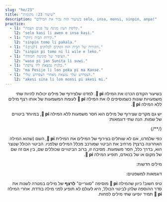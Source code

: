 ```yaml
---
slug: "he/23"
title: "שיעור 23: מקומות"
description: "בשיעור הזה נכיר את המילים selo, insa, monsi, sinpin, anpa!"
practice:
  - l1: "קליפת העץ מגינה על פנים הצמח."
    l2: "selo kasi li awen e insa kasi."
  - l1: "קירות הבית ניזוקו."
    l2: "sinpin tomo li pakala."
  - l1: "הקירות של הבית הזה זקוקים לבלוקים (לבנים)."
    l2: "sinpin pi tomo ni li wile e leko."
  - l1: "הציפור של סוניטה חמודה."
    l2: "waso pi jan Sunita li suwi."
  - l1: "בלגיה נמצאת ליד צרפת."
    l2: "ma Pesije li lon poka pi ma Kanse."
  - l1: "הצפרדע שלך נמצאת מאחרי הצפרדע שלי."
    l2: "akesi sina li lon monsi pi akesi mi."
---
```



<div dir="rtl">

בשיעור הקודם הכרנו את המילה **󱥍 pi**. למדנו שלצירוף של מילים יכולות להיות שתי משמעויות שונות כשמוסיפים לו את המילה **󱥍 pi** לעומת המשמעות של אותו רצף מילים ללא המילה **󱥍 pi**. 

יש גם מקרים שצירוף של מילים הוא חסר משמעות ללא המילה **󱥍 pi**, במיוחד ביטויים של שמות. הנה שתי דוגמאות: 

<List>
  {/*<Word sl="pi" m="" />*/}
  <Sentence sl="soweli pi jan Ema" m="הכלב של אמה" />
  <Sentence sl="soweli jan Ema" m="כלב אנושי בשם אמה (???)" />
  <Sentence sl="toki pi jan Mili" m="הנאום של מילי" />
  <Sentence sl="toki jan Mili" m="שפה אנושית בשם מילי (???)" />
</List>

כפי שלמדנו, אם לא שותלים בצירוף של המילים את המילית **󱥍 pi**, השם (שהוא המילה האחרונה ברצף) מרחיב את הביטוי שמורכב מכלל המילים שלפניו. הביטוי הכולל שנוצר הוא, בדרך כלל, חסר משמעות. מסיבה זו, ברוב הביטויים שכוללים שם, בין אם זה שם של מקום או של בנאדם, תופיע המילה **󱥍 pi**.

 מילים חדשות:
 
<List>
  <Word sl="selo" m="מעטפת, קליפה, קרום, עור" />
  <Word sl="insa" m="החלק הפנימי, מרכב, אמצע" />
  <Word sl="monsi" m="גב, אחורה" />
  <Word sl="sinpin" m="פָּנִים, חזית, קיר" />
  <Word sl="anpa" m="למטה, להפסיד (בתחרות או בקרב)" />
</List>

דוגמאות למשפטים:

<List>
  <Sentence sl="selo kasi li kiwen." m="הקליפה של העץ קשה." />
  <Sentence sl="selo pi kasi ni li pakala." m="הקליפה של העץ הזה ניזוקה." />
  <Sentence sl="soweli li lon insa tomo." m="החתול נמצא בתוך הבית." />
  <Sentence sl="o tawa insa pi tomo mi!" m="תיכנס לבית שלי!" />
  <Sentence sl="sinpin pi jan Ali li pona." m="הפָּנִים של אליס טובים." />
  <Sentence sl="mani li lon anpa pi telo suli." m="האוצר נמצא בתחתית האוקינוס." />
</List>

טיפ חשוב! כיוון שהמילה **󱥍 pi** מוסיפה "סוגריים" **לרצף** של מילים במטרה לשנות את סדר ההוספה שלהן לביטוי הכולל, היא לעולם לא תופיע לפני מילה בודדת. אחרי המילה **󱥍 pi** תמיד יופיעו שתי מילים לפחות.

<Practice exercises={frontmatter.practice} client:load />

</div>
